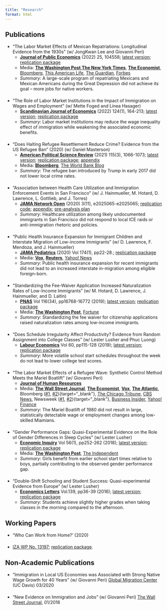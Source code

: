 ```yaml
---
title: "Research"
format: html
---
```


<style>
  h2 + ul > li  {
    margin-bottom: 1.5em; /* Adjust spacing as needed */
  }
</style>

## Publications

- “The Labor Market Effects of Mexican Repatriations: Longitudinal Evidence from the 1930s” (w/ JongKwan Lee and Giovanni Peri)
    * [**Journal of Public Economics**](https://www.sciencedirect.com/science/article/abs/pii/S0047272721001948?dgcid=coauthor){target="_blank"} (2022) 25, 104558; [latest version](files/mexican_repat.pdf){target="_blank"}; [replication package](https://dataverse.harvard.edu/dataset.xhtml?persistentId=doi:10.7910/DVN/X1HW7O){target="_blank"}
    * Media: [**The Washington Post**](https://www.washingtonpost.com/news/wonk/wp/2018/01/10/trump-wants-to-remove-these-immigrants-an-ugly-bit-of-history-tells-us-what-it-could-do-to-the-economy/){target="_blank"},[ **The New York Times**](https://www.nytimes.com/2017/10/24/business/economy/immigration-jobs.html){target="_blank"}, [**The Economist**](https://www.economist.com/united-states/2020/02/13/immigration-to-america-is-down-wages-are-up){target="_blank"}, [Bloomberg](https://www.bloomberg.com/opinion/articles/2017-10-05/mass-deportation-is-a-lose-lose-proposition){target="_blank"}, [This American Life](https://www.thisamericanlife.org/extras/we-deported-half-a-million-people-to-mexico-in-the-1930s-did-it-create-jobs){target="_blank"}, [The Guardian](https://www.theguardian.com/us-news/2024/dec/03/trump-mass-deportation-plan-1930s-repatriation-program){target="_blank"}, [Forbes](https://www.forbes.com/sites/stuartanderson/2024/12/05/trumps-plans-to-deport-immigrants-likely-to-harm-us-workers/){target="_blank"}
    * _Summary_: A large-scale program of repatriating Mexicans and Mexican Americans during the Great Depression did not achieve its goal – more jobs for native workers.


- “The Role of Labor Market Institutions in the Impact of Immigration on Wages and Employment” (w/ Mette Foged and Linea Hasager)
    * [**Scandinavian Journal of Economics**](https://onlinelibrary.wiley.com/doi/10.1111/sjoe.12452){target="_blank"} (2022) 124(1), 164-213; [latest version](https://docs.iza.org/dp14158.pdf){target="_blank"}; [replication package](https://dataverse.harvard.edu/dataset.xhtml?persistentId=doi:10.7910/DVN/JUIDV0){target="_blank"}
    * _Summary_: Labor market institutions may reduce the wage inequality effect of immigration while weakening the associated economic benefits.


- “Does Halting Refugee Resettlement Reduce Crime? Evidence from the US Refugee Ban” (2020) (w/ Daniel Masterson)
    * [**American Political Science Review**](https://www.cambridge.org/core/journals/american-political-science-review/article/does-halting-refugee-resettlement-reduce-crime-evidence-from-the-us-refugee-ban/E111764FC700841C5E5FD3FAA2A6BE8C){target="_blank"} (2021) 115(3), 1066-1073; [latest version](https://osf.io/preprints/socarxiv/w2x7p/){target="_blank"}; [replication package](https://dataverse.harvard.edu/dataset.xhtml?persistentId=doi:10.7910/DVN/KDOM7E){target="_blank"}; [appendix](https://static.cambridge.org/content/id/urn:cambridge.org:id:article:S0003055421000150/resource/name/S0003055421000150sup001.pdf){target="_blank"}
    * Media: [**Bloomberg**](https://www.bloomberg.com/opinion/articles/2019-01-07/connection-between-rising-crime-and-refugees-doesn-t-exist){target="_blank"}, [The World Bank Blog](https://blogs.worldbank.org/impactevaluations/what-i-learned-looking-what-was-published-recently-top-journals-sociology-and?cid=SHR_BlogSiteShare_EN_EXT){target="_blank"}
    * _Summary_: The refugee ban introduced by Trump in early 2017 did not lower local crime rates.  


- “Association between Health Care Utilization and Immigration Enforcement Events in San Francisco” (w/ J. Hainmueller, M. Hotard, D. Lawrence, L. Gottlieb, and J. Torres)
    * [**JAMA Network Open**](https://jamanetwork.com/journals/jamanetworkopen/fullarticle/2772733){target="_blank"} (2020) 3(11), e2025065-e2025065; [replication code](files/jama_no_ucsf_replication_code.zip){target="_blank"}; [appendix](files/jama_no_additional_appendix.pdf){target="_blank"}; [pre-analysis plan](https://osf.io/zhj3a){target="_blank"}
    * _Summary_: Healthcare utilization among likely undocumented immigrants in San Francisco did not respond to local ICE raids or anti-immigration rhetoric and policies.


- “Public Health Insurance Expansion for Immigrant Children and Interstate Migration of Low-income Immigrants” (w/ D. Lawrence, F. Mendoza, and J. Hainmueller)
    * [**JAMA Pediatrics**](https://jamanetwork.com/journals/jamapediatrics/fullarticle/2755835){target="_blank"} (2020) Vol 174(1), pp22-28.; [replication package](https://dataverse.harvard.edu/dataset.xhtml?persistentId=doi:10.7910/DVN/H9HQVI){target="_blank"}
    * Media: [**Vox**](https://www.vox.com/2019/11/18/20966793/study-public-health-insurance-states-welfare-magnet-medicaid-immigrant-stanford-yasenov){target="_blank"}, [**Reuters**](https://www.reuters.com/article/us-health-immigrants-idUSKBN1XS2JN){target="_blank"}, [Yahoo! News](https://news.yahoo.com/immigrants-dont-flock-states-expand-215946669.html){target="_blank"}
    * _Summary_: Public health insurance expansion for recent immigrants did not lead to an increased interstate in-migration among eligible foreign-born.

- “Standardizing the Fee-Waiver Application Increased Naturalization Rates of Low-Income Immigrants” (w/ M. Hotard, D. Lawrence, J. Hainmueller, and D. Laitin)
    * [**PNAS**](https://www.pnas.org/doi/full/10.1073/pnas.1905904116){target="_blank"} Vol 116(34), pp16768-16772 (2019); [latest version](https://osf.io/acmdw/); [replication package](https://dataverse.harvard.edu/dataset.xhtml?persistentId=doi:10.7910/DVN/PEETCY)
    * Media: [**The Washington Post**](https://www.washingtonpost.com/politics/2020/04/07/trump-administration-is-raising-application-fee-us-citizenship-that-will-cost-us-later/){target="_blank"}, [Fortune](https://fortune.com/2019/11/08/us-citizenship-application-fee-uscis-waiver-lawsuit/){target="_blank"}
    * _Summary_: Standardizing the fee waiver for citizenship applications raised naturalization rates among low-income immigrants.

- “Does Schedule Irregularity Affect Productivity? Evidence from Random Assignment into College Classes” (w/ Lester Lusher and Phuc Luong)
    * [**Labour Economics**](https://www.sciencedirect.com/science/article/abs/pii/S0927537119300600?via%3Dihub){target="_blank"} Vol 60, pp115-128 (2019); [latest version](files/sleep_consistency.pdf); [replication package](https://dataverse.harvard.edu/dataset.xhtml?persistentId=doi:10.7910/DVN/0ABDQU){target="_blank"}
    * _Summary_: More volatile school start schedules throughout the week do not lead to lower college test scores.

- “The Labor Market Effects of a Refugee Wave: Synthetic Control Method Meets the Mariel Boatlift” (w/ Giovanni Peri)
    * [**Journal of Human Resources**](http://jhr.uwpress.org/content/54/2/267.short){target="_blank"}
    * Media: [**The Wall Street Journal**](https://www.wsj.com/articles/the-great-mariel-boatlift-experiment-1497630468){target="_blank"}, [**The Economist**](https://www.economist.com/free-exchange/2017/06/12/a-new-paper-rekindles-a-tiresome-debate-on-immigration-and-wages){target="_blank"}, [**Vox**](https://www.vox.com/the-big-idea/2017/6/23/15855342/immigrants-wages-trump-economics-mariel-boatlift-hispanic-cuban){target="_blank"}, [**The Atlantic**](https://www.theatlantic.com/politics/archive/2016/01/the-great-immigration-data-debate/424230/){target="_blank"}, Bloomberg ([#1](https://www.bloomberg.com/opinion/articles/2017-06-16/immigrants-don-t-steal-from-americans-paychecks){target="_blank"}, [#2](https://www.bloomberg.com/opinion/articles/2015-12-18/an-immigrant-isn-t-going-to-steal-your-pay-raise)){target="_blank"}, [The Chicago Tribune](http://www.google.com/url?q=http%3A%2F%2Fwww.chicagotribune.com%2Fnews%2Fsns-wp-blm-immig-jobs-comment-df0629f6-a5a4-11e5-8318-bd8caed8c588-20151218-story.html&sa=D&sntz=1&usg=AOvVaw1jV9Sepfm26vDBDnrWVDG-){target="_blank"}, [CBS News](https://www.cbsnews.com/news/whats-immigrations-real-impact-on-us-wages/){target="_blank"}, Newsweek ([#1](https://www.newsweek.com/trumps-anti-immigration-policies-are-based-flawed-data-646476){target="_blank"}, [#2](https://www.newsweek.com/restricting-immigration-doesnt-help-blue-collar-jobless-776995)){target="_blank"}, [Business Insider](https://www.businessinsider.com/last-time-the-us-welcomed-refugees-2015-12){target="_blank"}, [Yahoo! Finance](https://finance.yahoo.com/news/heres-happened-last-time-us-163436187.html){target="_blank"}
    * _Summary_: The Mariel Boatlift of 1980 did not result in large, statistically detectable wage or employment changes among low-skilled Miamians.

- “Gender Performance Gaps: Quasi-Experimental Evidence on the Role of Gender Differences in Sleep Cycles” (w/ Lester Lusher)
    * [**Economic Inquiry**](https://onlinelibrary.wiley.com/doi/10.1111/ecin.12483){target="_blank"} Vol 56(1), pp252-262 (2018); [latest version](files/late_start_gender_gap.pdf){target="_blank"}; [replication package](https://dataverse.harvard.edu/dataset.xhtml?persistentId=doi:10.7910/DVN/ACLJJZ){target="_blank"}
    * Media: [**The Washington Post**](https://www.washingtonpost.com/news/wonk/wp/2016/08/05/how-sleep-holds-back-boys/){target="_blank"}, [The Independent](https://www.independent.co.uk/news/education/girls-do-better-than-boys-at-school-because-they-re-morning-people-study-suggests-a7181511.html){target="_blank"}
    * _Summary_: Girls benefit from earlier school start times relative to boys, partially contributing to the observed gender performance gap.

- “Double-Shift Schooling and Student Success: Quasi-experimental Evidence from Europe” (w/ Lester Lusher)
    * [**Economics Letters**](https://www.sciencedirect.com/science/article/abs/pii/S0165176515005182?via%3Dihub){target="_blank"} Vol.139, pp36-39 (2016); [latest version](files/late_start.pdf){target="_blank"}; [replication package](https://dataverse.harvard.edu/dataset.xhtml?persistentId=doi:10.7910/DVN/6AYLVO){target="_blank"}
    * _Summary_: Students achieve slightly higher grades when taking classes in the morning compared to the afternoon.

## Working Papers
 
 - "Who Can Work from Home?' (2020)
 * [IZA WP No. 13197](https://www.iza.org/en/publications/dp/13197/imprint); [replication package](https://github.com/vyasenov/who-can-work-from-home).

## Non-Academic Publications

- “Immigration in Local US Economies was Associated with Strong Native Wage Growth for 40 Years” (w/ Giovanni Peri) [Global Migration Center](https://globalmigration.ucdavis.edu/immigration-local-us-economies-was-associated-strong-native-wage-growth-40-years){target="_blank"} (UC Davis) 03/2020

- “New Evidence on Immigration and Jobs” (w/ Giovanni Peri) [The Wall Street Journal](https://www.wsj.com/articles/new-evidence-on-immigrants-and-jobs-1453162462){target="_blank"}, 01/2016
